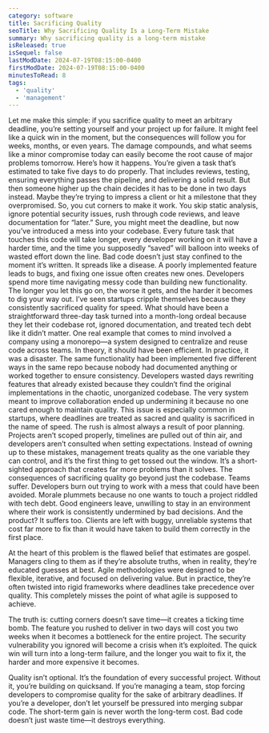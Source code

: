 ```yaml
---
category: software
title: Sacrificing Quality
seoTitle: Why Sacrificing Quality Is a Long-Term Mistake
summary: Why sacrificing quality is a long-term mistake
isReleased: true
isSequel: false
lastModDate: 2024-07-19T08:15:00-0400
firstModDate: 2024-07-19T08:15:00-0400
minutesToRead: 8
tags:
  - 'quality'
  - 'management'
---
```


<C>
Let me make this simple: if you sacrifice quality to meet an arbitrary deadline, you’re setting yourself and your project up for failure. It might feel like a quick win in the moment, but the consequences will follow you for weeks, months, or even years. The damage compounds, and what seems like a minor compromise today can easily become the root cause of major problems tomorrow.
</C>

<C>
Here’s how it happens. You’re given a task that’s estimated to take five days to do properly. That includes reviews, testing, ensuring everything passes the pipeline, and delivering a solid result. But then someone higher up the chain decides it has to be done in two days instead. Maybe they’re trying to impress a client or hit a milestone that they overpromised. So, you cut corners to make it work. You skip static analysis, ignore potential security issues, rush through code reviews, and leave documentation for “later.” Sure, you might meet the deadline, but now you’ve introduced a mess into your codebase. Every future task that touches this code will take longer, every developer working on it will have a harder time, and the time you supposedly “saved” will balloon into weeks of wasted effort down the line.
</C>

<C>
Bad code doesn’t just stay confined to the moment it’s written. It spreads like a disease. A poorly implemented feature leads to bugs, and fixing one issue often creates new ones. Developers spend more time navigating messy code than building new functionality. The longer you let this go on, the worse it gets, and the harder it becomes to dig your way out. I’ve seen startups cripple themselves because they consistently sacrificed quality for speed. What should have been a straightforward three-day task turned into a month-long ordeal because they let their codebase rot, ignored documentation, and treated tech debt like it didn’t matter.
</C>

<C>
One real example that comes to mind involved a company using a monorepo—a system designed to centralize and reuse code across teams. In theory, it should have been efficient. In practice, it was a disaster. The same functionality had been implemented five different ways in the same repo because nobody had documented anything or worked together to ensure consistency. Developers wasted days rewriting features that already existed because they couldn’t find the original implementations in the chaotic, unorganized codebase. The very system meant to improve collaboration ended up undermining it because no one cared enough to maintain quality.
</C>

<C>
This issue is especially common in startups, where deadlines are treated as sacred and quality is sacrificed in the name of speed. The rush is almost always a result of poor planning. Projects aren’t scoped properly, timelines are pulled out of thin air, and developers aren’t consulted when setting expectations. Instead of owning up to these mistakes, management treats quality as the one variable they can control, and it’s the first thing to get tossed out the window. It’s a short-sighted approach that creates far more problems than it solves.
</C>

<C>
The consequences of sacrificing quality go beyond just the codebase. Teams suffer. Developers burn out trying to work with a mess that could have been avoided. Morale plummets because no one wants to touch a project riddled with tech debt. Good engineers leave, unwilling to stay in an environment where their work is consistently undermined by bad decisions. And the product? It suffers too. Clients are left with buggy, unreliable systems that cost far more to fix than it would have taken to build them correctly in the first place.
</C>
<C>

At the heart of this problem is the flawed belief that estimates are gospel. Managers cling to them as if they’re absolute truths, when in reality, they’re educated guesses at best. Agile methodologies were designed to be flexible, iterative, and focused on delivering value. But in practice, they’re often twisted into rigid frameworks where deadlines take precedence over quality. This completely misses the point of what agile is supposed to achieve.
</C>
<C>

The truth is: cutting corners doesn’t save time—it creates a ticking time bomb. The feature you rushed to deliver in two days will cost you two weeks when it becomes a bottleneck for the entire project. The security vulnerability you ignored will become a crisis when it’s exploited. The quick win will turn into a long-term failure, and the longer you wait to fix it, the harder and more expensive it becomes.
</C>

<C>
Quality isn’t optional. It’s the foundation of every successful project. Without it, you’re building on quicksand. If you’re managing a team, stop forcing developers to compromise quality for the sake of arbitrary deadlines. If you’re a developer, don’t let yourself be pressured into merging subpar code. The short-term gain is never worth the long-term cost. Bad code doesn’t just waste time—it destroys everything.
</C>